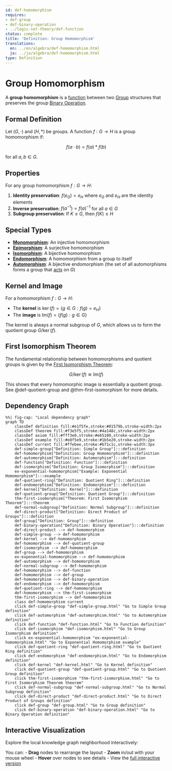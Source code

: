 ```yaml
---
id: def-homomorphism
requires:
- def-group
- def-binary-operation
- ../logic-set-theory/def-function
status: complete
title: 'Definition: Group Homomorphism'
translations:
  en: ../en/algebra/def-homomorphism.html
  ja: ../ja/algebra/def-homomorphism.html
type: Definition
---
```


# Group Homomorphism {#def-homomorphism}

A **group homomorphism** is a [function](../logic-set-theory/def-function.qmd) between two [Group](def-group.qmd) structures that preserves the group [Binary Operation](def-binary-operation.qmd).

## Formal Definition

Let $(G, \cdot)$ and $(H, *)$ be groups. A function $f: G \to H$ is a group homomorphism if:

$$f(a \cdot b) = f(a) * f(b)$$

for all $a, b \in G$.

## Properties

For any group homomorphism $f: G \to H$:

1. **Identity preservation**: $f(e_G) = e_H$ where $e_G$ and $e_H$ are the identity elements
2. **Inverse preservation**: $f(a^{-1}) = f(a)^{-1}$ for all $a \in G$
3. **Subgroup preservation**: If $K \leq G$, then $f(K) \leq H$

## Special Types

- **[Monomorphism](../category-theory/def-monomorphism.qmd)**: An injective homomorphism
- **[Epimorphism](../category-theory/def-epimorphism.qmd)**: A surjective homomorphism
- **[Isomorphism](def-isomorphism.qmd)**: A bijective homomorphism
- **[Endomorphism](def-endomorphism.qmd)**: A homomorphism from a group to itself
- **[Automorphism](def-automorphism.qmd)**: A bijective endomorphism (the set of all automorphisms forms a group that [acts](def-group-action.qmd) on $G$)

## Kernel and Image

For a homomorphism $f: G \to H$:

- The **kernel** is $\ker(f) = \{g \in G : f(g) = e_H\}$
- The **image** is $\text{Im}(f) = \{f(g) : g \in G\}$

The kernel is always a normal subgroup of $G$, which allows us to form the quotient group $G/\ker(f)$.

## First Isomorphism Theorem

The fundamental relationship between homomorphisms and quotient groups is given by the [First Isomorphism Theorem](thm-first-isomorphism.qmd):

$$G/\ker(f) \cong \text{Im}(f)$$

This shows that every homomorphic image is essentially a quotient group. See @def-quotient-group and @thm-first-isomorphism for more details.

## Dependency Graph

```mermaid
%%| fig-cap: "Local dependency graph"
graph TD
    classDef definition fill:#e1f5fe,stroke:#01579b,stroke-width:2px
    classDef theorem fill:#f3e5f5,stroke:#4a148c,stroke-width:2px
    classDef axiom fill:#fff3e0,stroke:#e65100,stroke-width:2px
    classDef example fill:#e8f5e9,stroke:#1b5e20,stroke-width:2px
    classDef current fill:#ffebee,stroke:#b71c1c,stroke-width:3px
    def-simple-group["Definition: Simple Group"]:::definition
    def-homomorphism["Definition: Group Homomorphism"]:::definition
    def-automorphism["Definition: Automorphism"]:::definition
    def-function["Definition: Function"]:::definition
    def-isomorphism["Definition: Group Isomorphism"]:::definition
    ex-exponential-homomorphism["Example: Exponential Homomorphism"]:::example
    def-quotient-ring["Definition: Quotient Ring"]:::definition
    def-endomorphism["Definition: Endomorphism"]:::definition
    def-kernel["Definition: Kernel"]:::definition
    def-quotient-group["Definition: Quotient Group"]:::definition
    thm-first-isomorphism["Theorem: First Isomorphism Theorem"]:::theorem
    def-normal-subgroup["Definition: Normal Subgroup"]:::definition
    def-direct-product["Definition: Direct Product of Groups"]:::definition
    def-group["Definition: Group"]:::definition
    def-binary-operation["Definition: Binary Operation"]:::definition
    def-direct-product --> def-homomorphism
    def-simple-group --> def-homomorphism
    def-kernel --> def-homomorphism
    def-homomorphism --> def-quotient-group
    def-isomorphism --> def-homomorphism
    def-group --> def-homomorphism
    ex-exponential-homomorphism --> def-homomorphism
    def-automorphism --> def-homomorphism
    def-normal-subgroup --> def-homomorphism
    def-homomorphism --> def-function
    def-homomorphism --> def-group
    def-homomorphism --> def-binary-operation
    def-endomorphism --> def-homomorphism
    def-quotient-ring --> def-homomorphism
    def-homomorphism --> thm-first-isomorphism
    thm-first-isomorphism --> def-homomorphism
    class def-homomorphism current
    click def-simple-group "def-simple-group.html" "Go to Simple Group definition"
    click def-automorphism "def-automorphism.html" "Go to Automorphism definition"
    click def-function "def-function.html" "Go to Function definition"
    click def-isomorphism "def-isomorphism.html" "Go to Group Isomorphism definition"
    click ex-exponential-homomorphism "ex-exponential-homomorphism.html" "Go to Exponential Homomorphism example"
    click def-quotient-ring "def-quotient-ring.html" "Go to Quotient Ring definition"
    click def-endomorphism "def-endomorphism.html" "Go to Endomorphism definition"
    click def-kernel "def-kernel.html" "Go to Kernel definition"
    click def-quotient-group "def-quotient-group.html" "Go to Quotient Group definition"
    click thm-first-isomorphism "thm-first-isomorphism.html" "Go to First Isomorphism Theorem theorem"
    click def-normal-subgroup "def-normal-subgroup.html" "Go to Normal Subgroup definition"
    click def-direct-product "def-direct-product.html" "Go to Direct Product of Groups definition"
    click def-group "def-group.html" "Go to Group definition"
    click def-binary-operation "def-binary-operation.html" "Go to Binary Operation definition"
```

## Interactive Visualization

Explore the local knowledge graph neighborhood interactively:

::: {.graph-viz data-id="def-homomorphism" data-width="700" data-height="500"}
:::

You can:
- **Drag** nodes to rearrange the layout
- **Zoom** in/out with your mouse wheel
- **Hover** over nodes to see details
- View the [full interactive version](../../output/interactive/def-homomorphism.html){target="_blank"}
